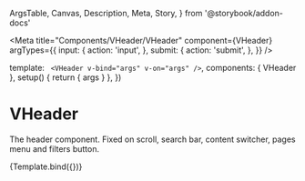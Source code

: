   ArgsTable,
  Canvas,
  Description,
  Meta,
  Story,
} from '@storybook/addon-docs'

<Meta
  title="Components/VHeader/VHeader"
  component={VHeader}
  argTypes={{
    input: {
      action: 'input',
    },
    submit: {
      action: 'submit',
    },
  }}
/>

  template: `
    <VHeader v-bind="args" v-on="args" />`,
  components: { VHeader },
  setup() {
    return { args }
  },
})

# VHeader

<Description of={VHeader} />

<ArgsTable of={VHeader} />

The header component. Fixed on scroll, search bar, content switcher, pages menu and filters button.

<Canvas>
  <Story name="Default">{Template.bind({})}</Story>
</Canvas>
